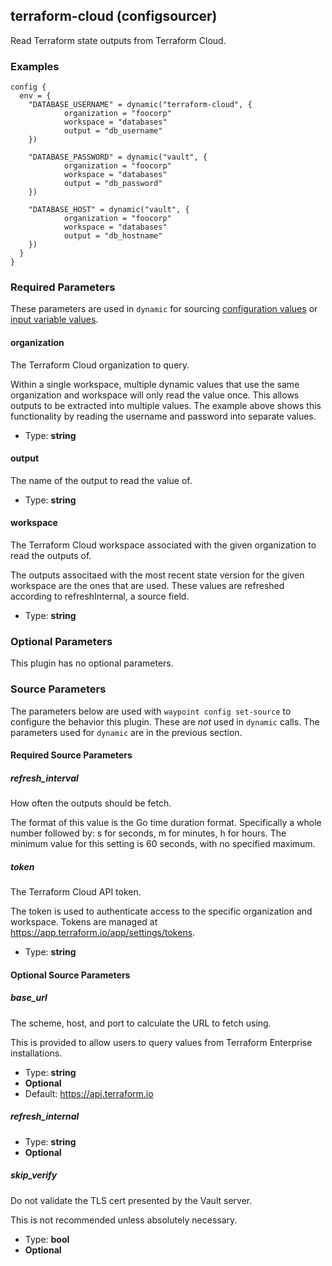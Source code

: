 ## terraform-cloud (configsourcer)

Read Terraform state outputs from Terraform Cloud.

### Examples

```hcl
config {
  env = {
    "DATABASE_USERNAME" = dynamic("terraform-cloud", {
			organization = "foocorp"
			workspace = "databases"
			output = "db_username"
    })

    "DATABASE_PASSWORD" = dynamic("vault", {
			organization = "foocorp"
			workspace = "databases"
			output = "db_password"
    })

    "DATABASE_HOST" = dynamic("vault", {
			organization = "foocorp"
			workspace = "databases"
			output = "db_hostname"
    })
  }
}
```

### Required Parameters

These parameters are used in `dynamic` for sourcing [configuration values](/docs/app-config/dynamic) or [input variable values](/docs/waypoint-hcl/variables/dynamic).

#### organization

The Terraform Cloud organization to query.

Within a single workspace, multiple dynamic values that use the same organization and workspace will only read the value once. This allows outputs to be extracted into multiple values. The example above shows this functionality by reading the username and password into separate values.

- Type: **string**

#### output

The name of the output to read the value of.

- Type: **string**

#### workspace

The Terraform Cloud workspace associated with the given organization to read the outputs of.

The outputs associtaed with the most recent state version for the given workspace are the ones that are used. These values are refreshed according to refreshInternal, a source field.

- Type: **string**

### Optional Parameters

This plugin has no optional parameters.

### Source Parameters

The parameters below are used with `waypoint config set-source` to configure
the behavior this plugin. These are _not_ used in `dynamic` calls. The
parameters used for `dynamic` are in the previous section.

#### Required Source Parameters

##### refresh_interval

How often the outputs should be fetch.

The format of this value is the Go time duration format. Specifically a whole number followed by: s for seconds, m for minutes, h for hours. The minimum value for this setting is 60 seconds, with no specified maximum.

##### token

The Terraform Cloud API token.

The token is used to authenticate access to the specific organization and workspace. Tokens are managed at https://app.terraform.io/app/settings/tokens.

- Type: **string**

#### Optional Source Parameters

##### base_url

The scheme, host, and port to calculate the URL to fetch using.

This is provided to allow users to query values from Terraform Enterprise installations.

- Type: **string**
- **Optional**
- Default: https://api.terraform.io

##### refresh_internal

- Type: **string**
- **Optional**

##### skip_verify

Do not validate the TLS cert presented by the Vault server.

This is not recommended unless absolutely necessary.

- Type: **bool**
- **Optional**
